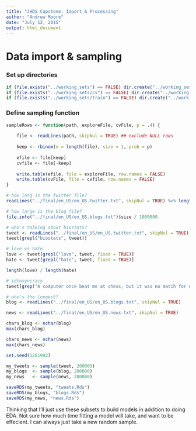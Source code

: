 ```yaml
---
title: "JHDS Capstone: Import & Processing"
author: "Andrew Moore"
date: "July 12, 2015"
output: html_document
---
```


# Data import & sampling

### Set up directories

```r
if (file.exists("../working_sets") == FALSE) dir.create("../working_sets")
if (file.exists("../working_sets/cv") == FALSE) dir.create("../working_sets/cv")
if (file.exists("../working_sets/train") == FALSE) dir.create("../working_sets/train")
```

### Define sampling function

```r
sampleRows <- function(path, exploreFile, cvFile, p = .4) {
    
    file <- readLines(path, skipNul = TRUE) ## exclude NULL rows
    
    keep <- rbinom(n = length(file), size = 1, prob = p)
    
    efile <- file[keep]
    cvfile <- file[-keep]
    
    write.table(efile, file = exploreFile, row.names = FALSE)
    write.table(cvFile, file = cvfile, row.names = FALSE)
}
```

```r
# how long is the twitter file?
readLines("../final/en_US/en_US.twitter.txt", skipNul = TRUE) %>% length()

# how large is the blog file?
file.info("../final/en_US/en_US.blogs.txt")$size / 1000000

# who's talking about biostats?
tweet <- readLines("../final/en_US/en_US.twitter.txt", skipNul = TRUE)
tweet[grepl("biostats", tweet)]

# love vs hate
love <- tweet[grepl("love", tweet, fixed = TRUE)]
hate <- tweet[grepl("hate", tweet, fixed = TRUE)]

length(love) / length(hate)

# idiosyncracy
tweet[grep("A computer once beat me at chess, but it was no match for me at kickboxing", tweet)] %>% length()

# who's the longest?
blog <- readLines("../final/en_US/en_US.blogs.txt", skipNul = TRUE)

news <- readLines("../final/en_US/en_US.news.txt", skipNul = TRUE)

chars_blog <- nchar(blog)
max(chars_blog)

chars_news <- nchar(news)
max(chars_news)
```

```r
set.seed(1261992)

my_tweets <- sample(tweet, 200000)
my_blogs  <- sample(blog, 200000)
my_news   <- sample(news, 200000)

saveRDS(my_tweets, "tweets.Rds")
saveRDS(my_blogs, "blogs.Rds")
saveRDS(my_news, "news.Rds")
```

Thinking that I'll just use these subsets to build models in addition to doing EDA. Not sure how much time fitting a model will take, and want to be effecient. I can always just take a new random sample.